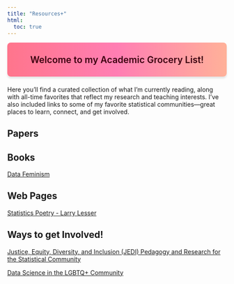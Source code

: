 ```yaml
---
title: "Resources+"
html:
  toc: true
---
```


::: welcome-banner
Welcome to my Academic Grocery List!
:::

```{=html}
<style>
.welcome-banner {
  background: linear-gradient(90deg, #ff758c, #ff7eb3, #ffb199);
  color: #3b000f;
  font-size: 1.5em;
  font-weight: 600;
  text-align: center;
  padding: 0.25em;
  border-radius: 8px;
  margin-bottom: 1em;
  box-shadow: 0 4px 4px rgba(0, 0, 0, 0.1);
}
</style>
```

Here you’ll find a curated collection of what I’m currently reading, along with all-time favorites that reflect my research and teaching interests. I’ve also included links to some of my favorite statistical communities—great places to learn, connect, and get involved.

## Papers 

## Books

[Data Feminism](https://data-feminism.mitpress.mit.edu/)

## Web Pages

[Statistics Poetry - Larry Lesser](https://larrylesser.com/statpoetry/)

## Ways to get Involved!

[Justice, Equity, Diversity, and Inclusion (JEDI) Pedagogy and Research for the Statistical Community](https://causeweb.org/jedi/)

[Data Science in the LGBTQ+ Community](https://www.gaytascience.com/)
